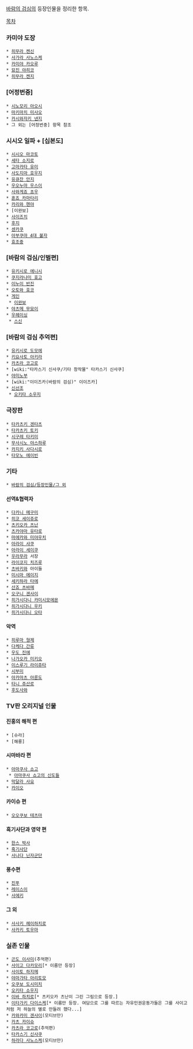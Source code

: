 [[바람의 검심]]의 등장인물을 정리한 항목.

[[목차]]
=== 카미야 도장 ===
 * [[히무라 켄신]]
 * [[사가라 사노스케]]
 * [[카미야 카오루]]
 * [[묘진 야히코]]
 * [[히무라 켄지]]

=== [어정번중] ===
 * [[시노모리 아오시]]
 * [[마키마치 미사오]]
 * [[카시와자키 넨지]]
 * 그 외는 [어정번중] 항목 참조

=== 시시오 일파 + [십본도] ===
 * [[시시오 마코토]]
 * [[세타 소지로]]
 * [[고마카타 유미]]
 * [[사도지마 호우지]]
 * [[유큐잔 안지]]
 * [[우오누마 우스이]] 
 * [[사와게죠 쵸우]]
 * [[혼죠 카마타리]]
 * [[카리와 헨야]]
 * [이완보]
 * [[사이즈치]]
 * [[후지(바람의 검심)|후지]]
 * [[센카쿠]]
 * [[아부쿠마 4대 불자]]
 * [[효조중]]

=== [바람의 검심/인벌편] ===
 * [[유키시로 에니시]]
 * [[쿠지라나미 효고]]
 * [[이누이 반진]]
 * [[오토와 효코]]
 * [[게인]]
  * [[이완보]]
 * [[야츠메 무묘이]]
 * [[우헤이싱]]
  * [[스신]]

=== [바람의 검심 추억편] ===
 * [[유키시로 도모에]]
 * [[키요사토 아키라]]
 * [[카츠라 코고로]]
 * [wiki:"타카스기 신사쿠/기타 창작물" 타카스기 신사쿠]
 * [[야미노부]]
 * [wiki:"이이즈카(바람의 검심)" 이이즈카]
 * [[신선조]]
  * [[오키타 소우지]]

=== 극장판 ===
 * [[타카츠키 겐타츠]]
 * [[타카츠키 토키]]
 * [[시구레 타키미]]
 * [[무사시노 야스하루]]
 * [[카지키 사다시로]]
 * [[타모노 에이빈]]

=== 기타 ===
 * [[바람의 검심/등장인물/그 외]]

==== 선역&협력자 ====
 * [[다카니 메구미]]
 * [[히코 세이쥬로]]
 * [[츠키오카 츠난]]
 * [[츠카야마 유타로]]
 * [[마에카와 미야우치]]
 * [[아라이 샤쿠]]
 * [[아라이 세이쿠]]
 * [[우라무라]] 서장
 * [[라이코지 치즈루]]
 * [[츠바키]]와 아이들
 * [[미시마 에이지]]
 * [[세키하라 타에]]
 * [[산죠 츠바메]]
 * [[오구니 겐사이]]
 * [[히가시다니 카미시모에몬]]
 * [[히가시다니 우키]]
 * [[히가시다니 오타]]

==== 악역 ====
 * [[히루마 형제]]
 * [[다케다 간류]]
 * [[우도 진에]]
 * [[나가오카 미키오]]
 * [[이스루기 라이쥬타]]
 * [[시부미]]
 * [[아카마츠 아룬도]]
 * [[타니 쥬산로]]
 * [[후도사와]]

=== TV판 오리지널 인물 ===
==== 진홍의 해적 편 ====
 * [슈라]
 * [해룡]

==== 시마바라 편 ====
 * [[아마쿠사 쇼고]]
  * [[아마쿠사 쇼고의 신도들]]
 * [[막달라 사요]]
 * [[카이오(바람의 검심)|카이오]]

==== 카이슈 편 ====
 * [[오오쿠보 테츠마]]

==== 흑기사단과 영약 편 ====
 * [[한스 박사]]
 * [[흑기사단]]
 * [[사나다 닌자군단]]

==== 풍수편 ====
 * [[진푸]]
 * [[레이스이]]
 * [[사에키]]

==== 그 외 ====
 * [[사사키 헤이하치로]]
 * [[사카키 토우마]]

=== 실존 인물 ===
 * [[곤도 이사미]](추억편)
 * [[사이고 다카모리]][* 이름만 등장] 
 * [[사이토 하지메]]
 * [[야마가타 아리토모]]
 * [[오쿠보 도시미치]]
 * [[오키타 소우지]]
 * [[이바 하치로]][* 츠키오카 츠난이 그린 그림으로 등장.]
 * [[이타가키 다이스케]][* 이름만 등장. 여담으로 그를 따르는 자유민권운동가들은 그를 사이고처럼 저 하늘의 별로 만들려 했다...] 
 * [[카와카미 겐사이]](모티브만)
 * [[카츠 카이슈]]
 * [[카츠라 코고로]](추억편)
 * [[타카스기 신사쿠]]
 * [[하라다 사노스케]](모티브만)

